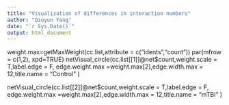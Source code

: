 ---
title: "Visualization of differences in interaction numbers"
author: "Qiuyun Yang"
date: "`r Sys.Date()`"
output: html_document
---
weight.max=getMaxWeight(cc.list,attribute = c("idents","count"))
par(mfrow = c(1,2), xpd=TRUE)
netVisual_circle(cc.list[[1]]@net$count,weight.scale = T,label.edge = F,
                 edge.weight.max =weight.max[2],edge.width.max = 12,title.name = "Control" )

netVisual_circle(cc.list[[2]]@net$count,weight.scale = T,label.edge = F,
                 edge.weight.max =weight.max[2],edge.width.max = 12,title.name = "mTBI" )